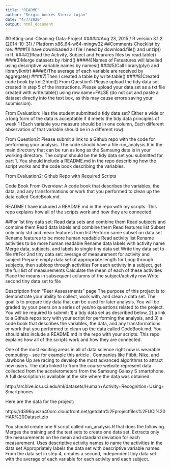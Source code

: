 ```yaml
---
title: "README"
author: "Sergio Andrés Sierra Luján"
date: "4/7/2020"
output: html_document
---
```


#Getting-and-Cleaning-Data-Project ######Aug 23, 2015 / R version 3.1.2 (2014-10-31) / Platform x86_64-w64-mingw32
##Comments Checklist by me: ####1)I have downloaded all file I need by download.file() and unzip() in R. ####2)Read the Activity, Subject and Fearures files by read.table() ####3)Merge datasets by rbind() ####4)Names of Feteatures will labelled using descriptive variable names by names() ####5)Call library(plyr) and library(knitr) ####6)The average of each variable are received by aggregate() ####7)Then I created a table by write.table() ####8)Created code book by knit2html()
From Question1: Please upload the tidy data set created in step 5 of the instructions. Please upload your data set as a txt file created with write.table() using row.name=FALSE (do not cut and paste a dataset directly into the text box, as this may cause errors saving your submission).

From Evaluation: Has the student submitted a tidy data set? Either a wide or a long form of the data is acceptable if it meets the tidy data principles of week 1 (Each variable you measure should be in one column, Each different observation of that variable should be in a different row).

From Question2: Please submit a link to a Github repo with the code for performing your analysis. The code should have a file run_analysis.R in the main directory that can be run as long as the Samsung data is in your working directory. The output should be the tidy data set you submitted for part 1. You should include a README.md in the repo describing how the script works and the code book describing the variables.

From Evaluation2: Github Repo with Required Scripts

Code Book From Overview: A code book that describes the variables, the data, and any transformations or work that you performed to clean up the data called CodeBook.md.

README I have included a README.md in the repo with my scripts. This repo explains how all of the scripts work and how they are connected.

##For 1st tiny data set: Read data sets and combine them Read subjects and combine them Read data labels and combine them Read features list Subset only only std and mean features from list Perform same subset on data set Rename features to be more human readable Read activity list Rename activities to be more human readable Rename data labels with activity name Merge data, subjects, and labels to single tiny data set Write tiny data set to file ##For 2nd tiny data set: average of measurement for activity and subject Prepare empty data set of appropriate length for Loop through subjects, then subloop through activities For each activity in a subject, get the full list of measurements Calculate the mean of each of these activities Place the means in subsequent columns of the subject/activity row Write second tiny data set to file

Description from "Peer Assessments" page
The purpose of this project is to demonstrate your ability to collect, work with, and clean a data set. The goal is to prepare tidy data that can be used for later analysis. You will be graded by your peers on a series of yes/no questions related to the project. You will be required to submit: 1) a tidy data set as described below, 2) a link to a Github repository with your script for performing the analysis, and 3) a code book that describes the variables, the data, and any transformations or work that you performed to clean up the data called CodeBook.md. You should also include a README.md in the repo with your scripts. This repo explains how all of the scripts work and how they are connected.

One of the most exciting areas in all of data science right now is wearable computing - see for example this article . Companies like Fitbit, Nike, and Jawbone Up are racing to develop the most advanced algorithms to attract new users. The data linked to from the course website represent data collected from the accelerometers from the Samsung Galaxy S smartphone. A full description is available at the site where the data was obtained:

http://archive.ics.uci.edu/ml/datasets/Human+Activity+Recognition+Using+Smartphones

Here are the data for the project:

https://d396qusza40orc.cloudfront.net/getdata%2Fprojectfiles%2FUCI%20HAR%20Dataset.zip

You should create one R script called run_analysis.R that does the following. Merges the training and the test sets to create one data set. Extracts only the measurements on the mean and standard deviation for each measurement. Uses descriptive activity names to name the activities in the data set Appropriately labels the data set with descriptive variable names. From the data set in step 4, creates a second, independent tidy data set with the average of each variable for each activity and each subject.